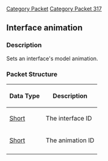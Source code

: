 [[Category Packet]]
[[Category Packet 317]]
{{packet|name=Interface animation|description=Sets an interface's model animation|opcode=200|type=Fixed|length=4|revision=317}}
== Interface animation ==

=== Description ===

Sets an interface's model animation.

=== Packet Structure ===
{|border=2
! Data Type
! Description
|-
| [[Data Types#Standard data types|Short]]
| The interface ID
|-
| [[Data Types#Standard data types|Short]]
| The animation ID
|-
|}